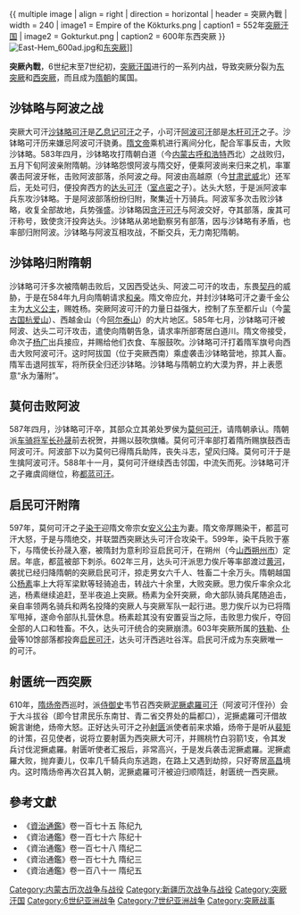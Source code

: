 {{
multiple image
| align     = right
| direction = horizontal
| header    = 突厥內戰
| width     = 240
| image1    = Empire of the Kökturks.png
| caption1  = 552年[[突厥汗国|突厥汗国]]
| image2    = Gokturkut.png
| caption2  = 600年东西突厥
{{Legend|purple|[[西突厥|西突厥]]：较浅的区域是直接的统治区域，较暗的区域显示影响范围。}}
{{Legend|blue|[[东突厥|东突厥]]：较浅的区域是直接的统治区域，较暗的区域显示影响范围。}}
}}
[[File:East-Hem_600ad.jpg|thumb]]和[[东突厥|东突厥]]]]

'''突厥內戰'''，6世纪末至7世纪初，[[突厥汗国|突厥汗国]]进行的一系列内战，导致突厥分裂为[[东突厥|东突厥]]和[[西突厥|西突厥]]，而且成为[[隋朝|隋朝]]的属国。

==沙钵略与阿波之战==
突厥大可汗[[沙钵略可汗|沙钵略可汗]]是[[乙息记可汗|乙息记可汗]]之子，小可汗[[阿波可汗|阿波可汗]]部是[[木杆可汗|木杆可汗]]之子。沙钵略可汗历来嫌忌阿波可汗骁勇。[[隋文帝|隋文帝]]乘机进行离间分化，配合军事反击，大败沙钵略。583年四月，沙钵略攻打隋朝白道（今[[内蒙古|内蒙古]][[呼和浩特|呼和浩特]]西北）之战败归，五月下旬阿波亲附隋朝。沙钵略怨恨阿波与隋交好，便乘阿波尚来归来之机，率軍袭击阿波牙帐，击败阿波部落，杀阿波之母。阿波由高越原（今[[甘肃|甘肃]][[武威|武威]]北）还军后，无处可归，便投奔西方的[[达头可汗|达头可汗]]（[[室点密|室点密]]之子）。达头大怒，于是派阿波率兵东攻沙钵略。于是阿波部落纷纷归附，聚集近十万骑兵。阿波军多次击败沙钵略，收复全部故地，兵势强盛。沙钵略因[[贪汗可汗|贪汗可汗]]与阿波交好，夺其部落，废其可汗称号，致使贪汗投奔达头。沙钵略从弟地勤察另有部落，因与沙钵略有矛盾，也率部归附阿波。沙钵略与阿波互相攻战，不斷交兵，无力南犯隋朝。
==沙钵略归附隋朝==
沙钵略可汗多次被隋朝击败后，又因西受达头、阿波二可汗的攻击，东畏[[契丹|契丹]]的威胁，于是在584年九月向隋朝请求[[和亲|和亲]]。隋文帝应允，并封沙钵略可汗之妻千金公主为[[大义公主|大义公主]]，赐姓杨。突厥阿波可汗的力量日益强大，控制了东至都斤山（今[[蒙古国|蒙古国]][[杭爱山|杭爱山]]）、西越金山（今[[阿尔泰山|阿尔泰山]]）的大片地区。585年七月，沙钵略可汗被阿波、达头二可汗攻击，遣使向隋朝告急，请求率所部寄居白道川。隋文帝接受，命次子[[杨广|杨广]]出兵接应，并赐给他们衣食、车服鼓吹。沙钵略可汗打着隋军旗号向西击大败阿波可汗。这时阿拔国（位于突厥西南）乘虚袭击沙钵略营地，掠其人畜。隋军击退阿拔军，将所获全归还沙钵略。沙钵略与隋朝立約大漠为界，并上表愿意“永为藩附”。
==莫何击败阿波==
587年四月，沙钵略可汗卒，其部众立其弟处罗侯为[[莫何可汗|莫何可汗]]，请隋朝承认。隋朝派[[车骑将军|车骑将军]][[长孙晟|长孙晟]]前去祝贺，并赐以鼓吹旗幡。莫何可汗率部打着隋所赐旗鼓西击阿波可汗。阿波部下以为莫何已得隋兵助阵，丧失斗志，望风归降。莫何可汗于是生擒阿波可汗。588年十一月，莫何可汗继续西击邻国，中流矢而死。沙钵略可汗之子雍虞闾继位，称[[都蓝可汗|都蓝可汗]]。
==启民可汗附隋==
597年，莫何可汗之子[[染干|染干]]迎隋文帝宗女[[安义公主|安义公主]]为妻。隋文帝厚赐染干，都蓝可汗大怒，于是与隋绝交，并联盟西突厥达头可汗合攻染干。599年，染干兵败于塞下，与隋使长孙晟入塞，被隋封为意利珍豆启民可汗，在朔州（今[[山西|山西]][[朔州市|朔州市]]）定居。年底，都蓝被部下刺杀。602年三月，达头可汗派思力俟斤等率部渡过[[黄河|黄河]]，袭扰已经归降隋朝的突厥启民可汗，掠走男女六千人、牲畜二十余万头。隋朝越国公[[杨素|杨素]]率上大将军梁默等轻骑追击，转战六十余里，大败突厥。思力俟斤率余众北逃，杨素继续追赶，至半夜追上突厥。杨素为全歼突厥，命大部队骑兵尾随追击，亲自率领两名骑兵和两名投降的突厥人与突厥军队一起行进。思力俟斤以为已将隋军甩掉，遂命令部队扎营休息。杨素趁其没有安置妥当之际，击败思力俟斤，夺回全部的人口和牲畜。不久，达头可汗统合的突厥崩溃。603年突厥所属的[[铁勒|铁勒]]、[[仆骨|仆骨]]等10馀部落都投奔[[启民可汗|启民可汗]]，达头可汗西逃吐谷浑。启民可汗成为东突厥唯一的可汗。
==射匮统一西突厥==
610年，[[隋炀帝|隋炀帝]]西巡时，派[[侍御史|侍御史]]韦节召西突厥[[泥撅處羅可汗|泥撅處羅可汗]]（阿波可汗侄孙）会于大斗拔谷（即今甘肃民乐东南甘、青二省交界处的扁都口），泥撅處羅可汗借故婉言谢绝，炀帝大怒。正好达头可汗之孙[[射匮可汗|射匮]]派使者前来求婚，炀帝于是听从[[裴矩|裴矩]]的计策，召见使者，说将立要射匮为西突厥大可汗，并赐桃竹白羽箭1支，令其发兵讨伐泥撅處羅。射匮听使者汇报后，非常高兴，于是发兵袭击泥撅處羅。泥撅處羅大败，抛弃妻儿，仅率几千騎兵向东逃跑，在路上又遇到劫掠，只好寄居[[高昌|高昌]]境内。这时隋炀帝再次召其入朝，泥撅處羅可汗被迫归顺隋廷，射匮统一西突厥。
==參考文獻==
*《[[資治通鑑|資治通鑑]]》卷一百七十五 陈纪九
*《資治通鑑》卷一百七十六 陈纪十
*《資治通鑑》卷一百七十八 隋纪二
*《資治通鑑》卷一百七十九 隋纪三
*《資治通鑑》卷一百八十一 隋纪五
{{古突厥}}
{{DEFAULTSORT:T}}
[[Category:内蒙古历次战争与战役|Category:内蒙古历次战争与战役]]
[[Category:新疆历次战争与战役|Category:新疆历次战争与战役]]
[[Category:突厥汗国|Category:突厥汗国]]
[[Category:6世纪亚洲战争|Category:6世纪亚洲战争]]
[[Category:7世纪亚洲战争|Category:7世纪亚洲战争]]
[[Category:突厥战事|Category:突厥战事]]
